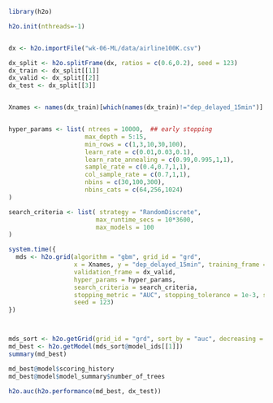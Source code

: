
```r

library(h2o)

h2o.init(nthreads=-1)


dx <- h2o.importFile("wk-06-ML/data/airline100K.csv")

dx_split <- h2o.splitFrame(dx, ratios = c(0.6,0.2), seed = 123)
dx_train <- dx_split[[1]]
dx_valid <- dx_split[[2]]
dx_test <- dx_split[[3]]


Xnames <- names(dx_train)[which(names(dx_train)!="dep_delayed_15min")]


hyper_params <- list( ntrees = 10000,  ## early stopping
                     max_depth = 5:15, 
                     min_rows = c(1,3,10,30,100),
                     learn_rate = c(0.01,0.03,0.1),  
                     learn_rate_annealing = c(0.99,0.995,1,1),
                     sample_rate = c(0.4,0.7,1,1),
                     col_sample_rate = c(0.7,1,1),
                     nbins = c(30,100,300),
                     nbins_cats = c(64,256,1024)
)

search_criteria <- list( strategy = "RandomDiscrete",
                        max_runtime_secs = 10*3600,
                        max_models = 100
)

system.time({
  mds <- h2o.grid(algorithm = "gbm", grid_id = "grd",
                  x = Xnames, y = "dep_delayed_15min", training_frame = dx_train,
                  validation_frame = dx_valid,
                  hyper_params = hyper_params,
                  search_criteria = search_criteria,
                  stopping_metric = "AUC", stopping_tolerance = 1e-3, stopping_rounds = 2,
                  seed = 123)
})



mds_sort <- h2o.getGrid(grid_id = "grd", sort_by = "auc", decreasing = TRUE)
md_best <- h2o.getModel(mds_sort@model_ids[[1]])
summary(md_best)

md_best@model$scoring_history
md_best@model$model_summary$number_of_trees

h2o.auc(h2o.performance(md_best, dx_test))

```




